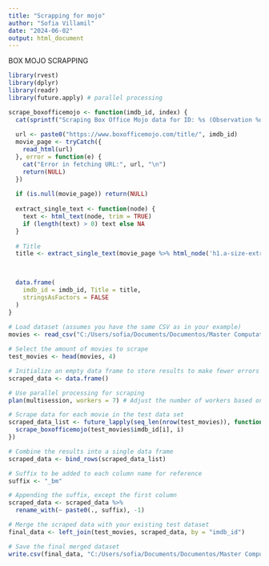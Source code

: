 ```yaml
---
title: "Scrapping for mojo"
author: "Sofia Villamil"
date: "2024-06-02"
output: html_document
---
```

BOX MOJO SCRAPPING
```r
library(rvest)
library(dplyr)
library(readr)
library(future.apply) # parallel processing

```

```r
scrape_boxofficemojo <- function(imdb_id, index) {
  cat(sprintf("Scraping Box Office Mojo data for ID: %s (Observation %d)\n", imdb_id, index))
  
  url <- paste0("https://www.boxofficemojo.com/title/", imdb_id)
  movie_page <- tryCatch({
    read_html(url)
  }, error = function(e) {
    cat("Error in fetching URL:", url, "\n")
    return(NULL)
  })
  
  if (is.null(movie_page)) return(NULL)
  
  extract_single_text <- function(node) {
    text <- html_text(node, trim = TRUE)
    if (length(text) > 0) text else NA
  }
  
  # Title
  title <- extract_single_text(movie_page %>% html_node('h1.a-size-extra-large'))
  


  data.frame(
    imdb_id = imdb_id, Title = title,
    stringsAsFactors = FALSE
  )
}
 
# Load dataset (assumes you have the same CSV as in your example)
movies <- read_csv("C:/Users/sofia/Documents/Documentos/Master Computational Social Sciences/TFM/Master Thesis/Data/movies_final_dataset_test.csv")

# Select the amount of movies to scrape
test_movies <- head(movies, 4) 

# Initialize an empty data frame to store results to make fewer errors
scraped_data <- data.frame()

# Use parallel processing for scraping
plan(multisession, workers = 7) # Adjust the number of workers based on your CPU

# Scrape data for each movie in the test data set
scraped_data_list <- future_lapply(seq_len(nrow(test_movies)), function(i) {
  scrape_boxofficemojo(test_movies$imdb_id[i], i)
})

# Combine the results into a single data frame
scraped_data <- bind_rows(scraped_data_list)

# Suffix to be added to each column name for reference
suffix <- "_bm"

# Appending the suffix, except the first column
scraped_data <- scraped_data %>%
  rename_with(~ paste0(., suffix), -1)

# Merge the scraped data with your existing test dataset
final_data <- left_join(test_movies, scraped_data, by = "imdb_id")

# Save the final merged dataset
write.csv(final_data, "C:/Users/sofia/Documents/Documentos/Master Computational Social Sciences/TFM/Master Thesis/Data/movies_final_dataset_test_with_bm.csv", row.names = FALSE)

```

